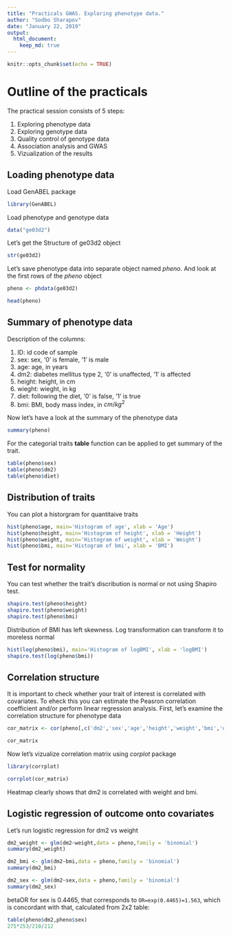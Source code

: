 ```yaml
---
title: "Practicals GWAS. Exploring phenotype data."
author: "Sodbo Sharapov"
date: "January 22, 2019"
output:
  html_document: 
    keep_md: true
---
```


```r
knitr::opts_chunk$set(echo = TRUE)
```

# Outline of the practicals

The practical session consists of 5 steps:

 1. Exploring phenotype data
 2. Exploring genotype data
 3. Quality control of genotype data
 4. Association analysis and GWAS
 5. Vizualization of the results

## Loading phenotype data

Load GenABEL package
 
```r
library(GenABEL)
```

Load phenotype and genotype data

```r

data("ge03d2")


```

Let's get the Structure of ge03d2 object

```r
str(ge03d2)
```

Let's save phenotype data into separate object named *pheno*.
And look at the first rows of the *pheno* object

```r

pheno <- phdata(ge03d2)

head(pheno)
```

## Summary of phenotype data

Description of the columns:

  1. ID: id code of sample 
  2. sex: sex, '0' is female, '1' is male
  3. age: age, in years
  4. dm2: diabetes mellitus type 2, '0' is unaffected, '1' is affected
  5. height: height, in cm
  6. wieght: wieght, in kg
  7. diet: following the diet, '0' is false, '1' is true
  8. bmi: BMI, body mass index, in $cm/kg^2$

Now let's have a look at the summary of the phenotype data

```r
summary(pheno)
```

For the categorial traits **table** function can be applied to get summary of the trait.

```r
table(pheno$sex)
table(pheno$dm2)
table(pheno$diet)
```

## Distribution of traits

You can plot a historgram for quantitaive traits

```r
hist(pheno$age, main='Histogram of age', xlab = 'Age')
hist(pheno$height, main='Histogram of height', xlab = 'Height')
hist(pheno$weight, main='Histogram of weight', xlab = 'Weight')
hist(pheno$bmi, main='Histogram of bmi', xlab = 'BMI')
```

## Test for normality

You can test whether the trait's discribution is normal or not using Shapiro test.

```r
shapiro.test(pheno$height)
shapiro.test(pheno$weight)
shapiro.test(pheno$bmi)
```

Distribution of BMI has left skewness. Log transformation can transform it to moreless normal

```r
hist(log(pheno$bmi), main='Histogram of logBMI', xlab = 'logBMI')
shapiro.test(log(pheno$bmi))
```



## Correlation structure

It is important to check whether your trait of interest is correlated with covariates.
To eheck this you can estimate the Peasron correlation coefficient and/or perform linear regression analysis.
First, let's examine the correlation structure for phenotype data
```r
cor_matrix <- cor(pheno[,c('dm2','sex','age','height','weight','bmi','diet')], use='complete.obs')

cor_matrix
```
Now let's vizualize correlation matrix using *corplot* package

```r
library(corrplot)

corrplot(cor_matrix)
```

Heatmap clearly shows that dm2 is correlated with weight and bmi.

## Logistic regression of outcome onto covariates

Let's run logistic regression for dm2 vs weight

```r
dm2_weight <- glm(dm2~weight,data = pheno,family = 'binomial')
summary(dm2_weight)
```


```r
dm2_bmi <- glm(dm2~bmi,data = pheno,family = 'binomial')
summary(dm2_bmi)
```

```r
dm2_sex <- glm(dm2~sex,data = pheno,family = 'binomial')
summary(dm2_sex)
```

betaOR for sex is 0.4465, that corresponds to `OR=exp(0.4465)=1.563`, which is concordant with that, calculated from 2x2 table:
```r
table(pheno$dm2,pheno$sex)
275*253/210/212
```
